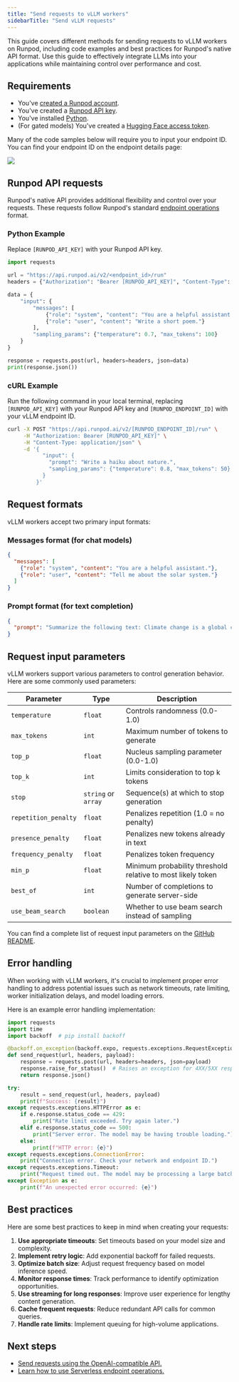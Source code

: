 ```yaml
---
title: "Send requests to vLLM workers"
sidebarTitle: "Send vLLM requests"
---
```


This guide covers different methods for sending requests to vLLM workers on Runpod, including code examples and best practices for Runpod's native API format. Use this guide to effectively integrate LLMs into your applications while maintaining control over performance and cost.

## Requirements

* You've [created a Runpod account](/get-started/manage-accounts).
* You've created a [Runpod API key](/get-started/api-keys).
* You've installed [Python](https://www.python.org/downloads/).
* (For gated models) You've created a [Hugging Face access token](https://huggingface.co/docs/hub/en/security-tokens).

Many of the code samples below will require you to input your endpoint ID. You can find your endpoint ID on the endpoint details page:

<Frame>
  <img src="/images/4a0706af-serverless-endpoint-id.png" />
</Frame>

## Runpod API requests

Runpod's native API provides additional flexibility and control over your requests. These requests follow Runpod's standard [endpoint operations](/serverless/endpoints/operations) format.

### Python Example

Replace `[RUNPOD_API_KEY]` with your Runpod API key.

```python
import requests

url = "https://api.runpod.ai/v2/<endpoint_id>/run"
headers = {"Authorization": "Bearer [RUNPOD_API_KEY]", "Content-Type": "application/json"}

data = {
    "input": {
        "messages": [
            {"role": "system", "content": "You are a helpful assistant."},
            {"role": "user", "content": "Write a short poem."}
        ],
        "sampling_params": {"temperature": 0.7, "max_tokens": 100}
    }
}

response = requests.post(url, headers=headers, json=data)
print(response.json())
```

### cURL Example

Run the following command in your local terminal, replacing `[RUNPOD_API_KEY]` with your Runpod API key and `[RUNPOD_ENDPOINT_ID]` with your vLLM endpoint ID.

```sh
curl -X POST "https://api.runpod.ai/v2/[RUNPOD_ENDPOINT_ID]/run" \
     -H "Authorization: Bearer [RUNPOD_API_KEY]" \
     -H "Content-Type: application/json" \
     -d '{
           "input": {
             "prompt": "Write a haiku about nature.",
             "sampling_params": {"temperature": 0.8, "max_tokens": 50}
           }
         }'
```

## Request formats

vLLM workers accept two primary input formats:

### Messages format (for chat models)

```json
{
  "messages": [
    {"role": "system", "content": "You are a helpful assistant."},
    {"role": "user", "content": "Tell me about the solar system."}
  ]
}
```

### Prompt format (for text completion)

```json
{
  "prompt": "Summarize the following text: Climate change is a global challenge that affects..."
}
```

## Request input parameters

vLLM workers support various parameters to control generation behavior. Here are some commonly used parameters:

| Parameter            | Type                | Description                                                 |
| -------------------- | ------------------- | ----------------------------------------------------------- |
| `temperature`        | `float`             | Controls randomness (0.0-1.0)                               |
| `max_tokens`         | `int`               | Maximum number of tokens to generate                        |
| `top_p`              | `float`             | Nucleus sampling parameter (0.0-1.0)                        |
| `top_k`              | `int`               | Limits consideration to top k tokens                        |
| `stop`               | `string` or `array` | Sequence(s) at which to stop generation                     |
| `repetition_penalty` | `float`             | Penalizes repetition (1.0 = no penalty)                     |
| `presence_penalty`   | `float`             | Penalizes new tokens already in text                        |
| `frequency_penalty`  | `float`             | Penalizes token frequency                                   |
| `min_p`              | `float`             | Minimum probability threshold relative to most likely token |
| `best_of`            | `int`               | Number of completions to generate server-side               |
| `use_beam_search`    | `boolean`           | Whether to use beam search instead of sampling              |

You can find a complete list of request input parameters on the [GitHub README](https://github.com/runpod-workers/worker-vllm?tab=readme-ov-file#usage-standard-non-openai).

## Error handling

When working with vLLM workers, it's crucial to implement proper error handling to address potential issues such as network timeouts, rate limiting, worker initialization delays, and model loading errors.

Here is an example error handling implementation:

```python
import requests
import time
import backoff  # pip install backoff

@backoff.on_exception(backoff.expo, requests.exceptions.RequestException, max_tries=5)
def send_request(url, headers, payload):
    response = requests.post(url, headers=headers, json=payload)
    response.raise_for_status()  # Raises an exception for 4XX/5XX responses
    return response.json()

try:
    result = send_request(url, headers, payload)
    print(f"Success: {result}")
except requests.exceptions.HTTPError as e:
    if e.response.status_code == 429:
        print("Rate limit exceeded. Try again later.")
    elif e.response.status_code == 500:
        print("Server error. The model may be having trouble loading.")
    else:
        print(f"HTTP error: {e}")
except requests.exceptions.ConnectionError:
    print("Connection error. Check your network and endpoint ID.")
except requests.exceptions.Timeout:
    print("Request timed out. The model may be processing a large batch.")
except Exception as e:
    print(f"An unexpected error occurred: {e}")
```

## Best practices

Here are some best practices to keep in mind when creating your requests:

1. **Use appropriate timeouts**: Set timeouts based on your model size and complexity.
2. **Implement retry logic**: Add exponential backoff for failed requests.
3. **Optimize batch size**: Adjust request frequency based on model inference speed.
4. **Monitor response times**: Track performance to identify optimization opportunities.
5. **Use streaming for long responses**: Improve user experience for lengthy content generation.
6. **Cache frequent requests**: Reduce redundant API calls for common queries.
7. **Handle rate limits**: Implement queuing for high-volume applications.

## Next steps

* [Send requests using the OpenAI-compatible API.](/serverless/vllm/openai-compatibility)
* [Learn how to use Serverless endpoint operations.](/serverless/endpoints/operations)
